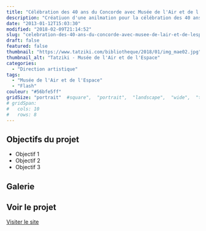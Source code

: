 ```yaml
---
title: "Célébration des 40 ans du Concorde avec Musée de l'Air et de l'Espace"
description: "Créatiuon d'une anilmation pour la célébration des 40 ans du Concorde au Musée de l'Air et de l'Espace"
date: "2013-01-12T15:03:30"
modified: "2018-02-09T21:14:52"
slug: "celebration-des-40-ans-du-concorde-avec-musee-de-lair-et-de-lespace"
draft: false
featured: false
thumbnail: "https://www.tatziki.com/bibliotheque/2018/01/img_mae02.jpg"
thumbnail_alt: "Tatziki - Musée de l'Air et de l'Espace"
categories:
  - "Direction artistique"
tags:
  - "Musée de l'Air et de l'Espace"
  - "Flash"
couleur: "#56bfe5ff"
gridSize: "portrait"  #square",  "portrait",  "landscape",  "wide",  "tall",  "feat",  "mini",
# gridSpan:
#   cols: 10
#   rows: 8 
---
```


## Objectifs du projet


- Objectif 1
- Objectif 2
- Objectif 3

## Galerie



## Voir le projet

[Visiter le site](https://www.tatziki.com/celebration-des-40-ans-du-concorde-avec-musee-de-lair-et-de-lespace/)
